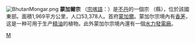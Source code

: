 {{Unreferenced|time=2022-01-25T16:00:41+00:00}}
[[File:BhutanMongar.png|right]]
'''蒙加爾宗''' （[[宗喀語|宗喀語]]：{{lang|dz|མོང་སྒར་}}）是[[不丹|不丹]]的一個宗 （縣），位於該國東部。面積1,969平方公里，人口53,378人。首府[[蒙加爾|蒙加爾]]。蒙加尔宗境內有[[香茅|香茅]]，这是一种可用于生产[[精油|精油]]的植物。此外蒙加尔宗境內還有一個[[水力發電廠|水力發電廠]]。
{{Bhutan}}
[[Category:不丹宗份|M]]